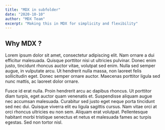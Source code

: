 ```yaml
---
title: "MDX in subfolder"
date: "2020-10-10"
author: "MDX Team"
excerpt: "Making this in MDX for simplicity and flexibility"
---
```


## Why MDX ?

Lorem ipsum dolor sit amet, consectetur adipiscing elit. Nam ornare a dui efficitur malesuada. Quisque porttitor nisi ut ultricies pulvinar. Donec enim justo, tincidunt rhoncus auctor vitae, volutpat sed enim. Nulla sed semper augue, in vulputate arcu. Ut hendrerit nulla massa, non laoreet felis sollicitudin eget. Donec semper ornare auctor. Maecenas porttitor ligula sed nunc mattis, ac laoreet dolor ornare.

Fusce id erat nulla. Proin hendrerit arcu ac dapibus rhoncus. Ut porttitor diam turpis, eget auctor quam venenatis et. Suspendisse aliquam augue nec accumsan malesuada. Curabitur sed justo eget neque porta tincidunt sed nec dui. Quisque viverra elit eu ligula sagittis cursus. Nam vitae orci at orci rhoncus ultricies eu non sem. Aliquam erat volutpat. Pellentesque habitant morbi tristique senectus et netus et malesuada fames ac turpis egestas. Sed non tortor nisl.